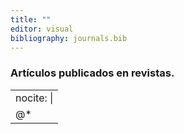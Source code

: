 ```yaml
---
title: ""
editor: visual
bibliography: journals.bib
---
```


### Artículos publicados en revistas.

---
nocite: |
  @*
---

::: {#refs}
:::
